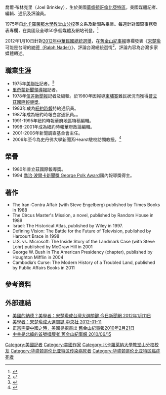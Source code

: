 {{Link style|time=2015-12-13T12:56:19+00:00}}
喬爾·布林克里（Joel Brinkley）{{birth date and age|1952|7|22}}，生於美國[[華盛頓哥倫比亞特區|華盛頓哥倫比亞特區]]。美國媒體記者、編輯、通訊及評論員。

1975年自[[北卡羅萊那大學教堂山分校|北卡羅萊那大學教堂山分校]]英文系及新聞系畢業。每週針對國際事務發表專欄，在美國及全球50多個媒體及網站刊登。<ref>{{Cite web |url=http://www.tmsfeatures.com/bio/joel-brinkley/ |title=Joel Brinkley 論壇報介紹 |accessdate=2012-01-12 |archive-date=2012-01-15 |archive-url=https://web.archive.org/web/20120115123418/http://www.tmsfeatures.com/bio/joel-brinkley/ |dead-url=yes }}</ref>

2012年1月10日針對[[2012年中華民國總統選舉|2012年中華民國總統選舉]]，在[[舊金山紀事報|舊金山紀事報]]專欄發表《[[宋楚瑜|宋楚瑜]]可能是台灣的[[拉爾夫·納德|納德（Ralph Nader）]]》，評論台灣總統選情<ref>{{Cite web |url=http://www.sfgate.com/cgi-bin/article.cgi?f=%2Fc%2Fa%2F2012%2F01%2F09%2FED9V1MMSQE.DTL |title=Taiwan's Ralph Nader may be James Soong 《舊金山紀事報》2012-01-10 |accessdate=2021-01-18 |archive-date=2012-01-11 |archive-url=https://web.archive.org/web/20120111173029/http://www.sfgate.com/cgi-bin/article.cgi?f=%2Fc%2Fa%2F2012%2F01%2F09%2FED9V1MMSQE.DTL |dead-url=no }}</ref>，評論內容為台灣多家媒體轉述。

==職業生涯==
* 1975年[[美聯社|美聯社]]記者。<ref>{{Cite web |url=http://tv.nytimes.com/learning/students/ask_reporters/Joel_Brinkley.html |title=Joel Brinkley 紐約時報介紹 |accessdate=2012-01-12 |archive-date=2012-06-21 |archive-url=https://web.archive.org/web/20120621000344/http://tv.nytimes.com/learning/students/ask_reporters/Joel_Brinkley.html |dead-url=no }}</ref>
* [[里奇蒙_(維吉尼亞州)|里奇蒙]][[:en:The_Richmond_News_Leader|新聞領導報]]記者。
* 1978年[[:en:The_Courier-Journal|信差新聞報]]記者及編輯。於1980年因報導[[柬埔寨|柬埔寨]]難民狀況而獲得[[普立茲獎|普立茲國際報導獎]]。
* 1983年成為[[紐約時報|紐約時報]]特約通訊員。
* 1987年成為紐約時報白宮通訊員。。
* 1991-1995年紐約時報華府地區特稿編輯。
* 1998-2001年成為紐約時報華府政論編輯。
* 2001-2006年新聞調查基金會主任。
* 2006年至今為史丹佛大學新聞系Hearst駐校訪問教授。<ref>{{Cite web |url=http://comm.stanford.edu/faculty/brinkley/ |title=Joel Brinkley 史丹佛大學介紹 |accessdate=2012-01-12 |archive-date=2012-11-20 |archive-url=https://web.archive.org/web/20121120181728/http://comm.stanford.edu/faculty/brinkley/ |dead-url=no }}</ref>

==榮譽==
* 1980年普立茲國際報導獎。
* 1994 [[:en:George_Polk_Awards|喬治·波爾卡新聞獎 George Polk Award]]國內報導獎得主。

==著作==
* The Iran-Contra Affair (with Steve Engelberg) published by Times Books in 1988
* The Circus Master's Mission, a novel, published by Random House in 1989
* Israel: The Historical Atlas, published by Wiley in 1997.
* Defining Vision: The Battle for the Future of Television, published by Harcourt Brace in 1998
* U.S. vs. Microsoft: The Inside Story of the Landmark Case (with Steve Lohr) published by McGraw Hill in 2001
* George W. Bush in The American Presidency (chapter), published by Houghton Mifflin in 2004
* Cambodia’s Curse: The Modern History of a Troubled Land, published by Public Affairs Books in 2011

==參考資料==
{{reflist}}

==外部連結==
* [http://www.nownews.com/2012/01/11/301-2775119.htm 美國的納德？美學者：宋楚瑜成台灣大選關鍵 今日新聞網 2012年1月11日]{{Wayback|url=http://www.nownews.com/2012/01/11/301-2775119.htm |date=20120219194650 }}
* [https://web.archive.org/web/20120113192102/http://news.chinatimes.com/focus/501010333/132012011100743.html 美學者：宋楚瑜成大選關鍵 中央社 2012-01-11]
* [http://tibet.cctv.com/20100222/102880.shtml 正當需要中國之時，美國臭招盡出 舊金山紀事報2010年2月21日]{{Wayback|url=http://tibet.cctv.com/20100222/102880.shtml |date=20200820224315 }}
* [http://www.epochtw.com/10/6/15/141010.htm 中共是北韓的首號撐腰者 舊金山紀事報 2010/06/15]{{dead link|date=2017年12月 |bot=InternetArchiveBot |fix-attempted=yes }}

{{DEFAULTSORT:Brinkley}}
[[Category:美國記者|Category:美國記者]]
[[Category:美國作家|Category:美國作家]]
[[Category:北卡羅萊納大學教堂山分校校友|Category:北卡羅萊納大學教堂山分校校友]]
[[Category:华盛顿哥伦比亚特区传染病死者|Category:华盛顿哥伦比亚特区传染病死者]]
[[Category:华盛顿哥伦比亚特区癌症死者|Category:华盛顿哥伦比亚特区癌症死者]]